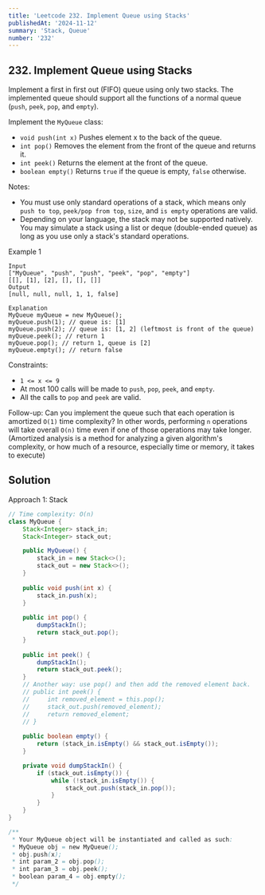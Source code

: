 ```yaml
---
title: 'Leetcode 232. Implement Queue using Stacks'
publishedAt: '2024-11-12'
summary: 'Stack, Queue'
number: '232'
---
```


## 232. Implement Queue using Stacks
Implement a first in first out (FIFO) queue using only two stacks. 
The implemented queue should support all the functions of a normal queue (`push`, `peek`, `pop`, and `empty`).

Implement the `MyQueue` class:
- `void push(int x)` Pushes element x to the back of the queue.
- `int pop()` Removes the element from the front of the queue and returns it.
- `int peek()` Returns the element at the front of the queue.
- `boolean empty()` Returns `true` if the queue is empty, `false` otherwise.

Notes:

- You must use only standard operations of a stack, which means only `push to top`, `peek/pop from top`, `size`, and `is empty` operations are valid.
- Depending on your language, the stack may not be supported natively. You may simulate a stack using a list or deque (double-ended queue) as long as you use only a stack's standard operations.

Example 1
`````
Input
["MyQueue", "push", "push", "peek", "pop", "empty"]
[[], [1], [2], [], [], []]
Output
[null, null, null, 1, 1, false]

Explanation
MyQueue myQueue = new MyQueue();
myQueue.push(1); // queue is: [1]
myQueue.push(2); // queue is: [1, 2] (leftmost is front of the queue)
myQueue.peek(); // return 1
myQueue.pop(); // return 1, queue is [2]
myQueue.empty(); // return false
`````

Constraints:

- `1 <= x <= 9`
- At most 100 calls will be made to `push`, `pop`, `peek`, and `empty`.
- All the calls to `pop` and `peek` are valid.

Follow-up: Can you implement the queue such that each operation is amortized `O(1)` time complexity? In other words, performing `n` operations will take overall `O(n)` time even if one of those operations may take longer.
(Amortized analysis is a method for analyzing a given algorithm's complexity, or how much of a resource, especially time or memory, it takes to execute)

## Solution
Approach 1: Stack
````JAVA
// Time complexity: O(n)
class MyQueue {
    Stack<Integer> stack_in;
    Stack<Integer> stack_out;

    public MyQueue() {
        stack_in = new Stack<>();
        stack_out = new Stack<>();
    }
    
    public void push(int x) {
        stack_in.push(x);
    }
    
    public int pop() {
        dumpStackIn();
        return stack_out.pop();
    }
    
    public int peek() { 
        dumpStackIn();
        return stack_out.peek();
    }
    // Another way: use pop() and then add the removed element back.
    // public int peek() {
    //     int removed_element = this.pop();
    //     stack_out.push(removed_element);
    //     return removed_element;
    // }
    
    public boolean empty() {
        return (stack_in.isEmpty() && stack_out.isEmpty());
    }

    private void dumpStackIn() {
        if (stack_out.isEmpty()) {
            while (!stack_in.isEmpty()) {
                stack_out.push(stack_in.pop());
            }
        }
    }
}

/**
 * Your MyQueue object will be instantiated and called as such:
 * MyQueue obj = new MyQueue();
 * obj.push(x);
 * int param_2 = obj.pop();
 * int param_3 = obj.peek();
 * boolean param_4 = obj.empty();
 */
````